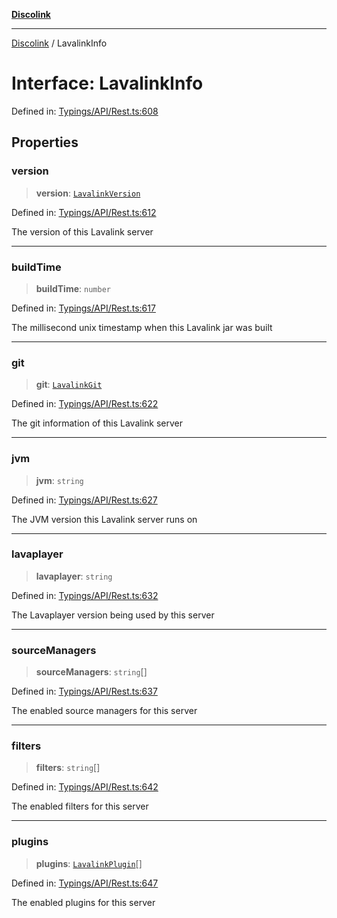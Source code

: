 [**Discolink**](../README.md)

***

[Discolink](../globals.md) / LavalinkInfo

# Interface: LavalinkInfo

Defined in: [Typings/API/Rest.ts:608](https://github.com/Archayu/discolink/blob/ddfd70ea55cc6996bf3567765f64fb3824cd3f79/src/Typings/API/Rest.ts#L608)

## Properties

### version

> **version**: [`LavalinkVersion`](LavalinkVersion.md)

Defined in: [Typings/API/Rest.ts:612](https://github.com/Archayu/discolink/blob/ddfd70ea55cc6996bf3567765f64fb3824cd3f79/src/Typings/API/Rest.ts#L612)

The version of this Lavalink server

***

### buildTime

> **buildTime**: `number`

Defined in: [Typings/API/Rest.ts:617](https://github.com/Archayu/discolink/blob/ddfd70ea55cc6996bf3567765f64fb3824cd3f79/src/Typings/API/Rest.ts#L617)

The millisecond unix timestamp when this Lavalink jar was built

***

### git

> **git**: [`LavalinkGit`](LavalinkGit.md)

Defined in: [Typings/API/Rest.ts:622](https://github.com/Archayu/discolink/blob/ddfd70ea55cc6996bf3567765f64fb3824cd3f79/src/Typings/API/Rest.ts#L622)

The git information of this Lavalink server

***

### jvm

> **jvm**: `string`

Defined in: [Typings/API/Rest.ts:627](https://github.com/Archayu/discolink/blob/ddfd70ea55cc6996bf3567765f64fb3824cd3f79/src/Typings/API/Rest.ts#L627)

The JVM version this Lavalink server runs on

***

### lavaplayer

> **lavaplayer**: `string`

Defined in: [Typings/API/Rest.ts:632](https://github.com/Archayu/discolink/blob/ddfd70ea55cc6996bf3567765f64fb3824cd3f79/src/Typings/API/Rest.ts#L632)

The Lavaplayer version being used by this server

***

### sourceManagers

> **sourceManagers**: `string`[]

Defined in: [Typings/API/Rest.ts:637](https://github.com/Archayu/discolink/blob/ddfd70ea55cc6996bf3567765f64fb3824cd3f79/src/Typings/API/Rest.ts#L637)

The enabled source managers for this server

***

### filters

> **filters**: `string`[]

Defined in: [Typings/API/Rest.ts:642](https://github.com/Archayu/discolink/blob/ddfd70ea55cc6996bf3567765f64fb3824cd3f79/src/Typings/API/Rest.ts#L642)

The enabled filters for this server

***

### plugins

> **plugins**: [`LavalinkPlugin`](LavalinkPlugin.md)[]

Defined in: [Typings/API/Rest.ts:647](https://github.com/Archayu/discolink/blob/ddfd70ea55cc6996bf3567765f64fb3824cd3f79/src/Typings/API/Rest.ts#L647)

The enabled plugins for this server
